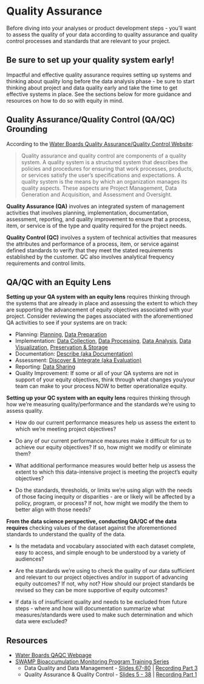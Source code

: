 # Quality Assurance

Before diving into your analyses or product development steps - you'll want to assess the quality of your data according to quality assurance and quality control processes and standards that are relevant to your project.

::: callout-important
# Be sure to set up your quality system early!

Impactful and effective quality assurance requires setting up systems and thinking about quality long before the data analysis phase - be sure to start thinking about project and data quality early and take the time to get effective systems in place. See the sections below for more guidance and resources on how to do so with equity in mind.
:::

## Quality Assurance/Quality Control (QA/QC) Grounding

According to the [Water Boards Quality Assurance/Quality Control Website](https://www.waterboards.ca.gov/water_issues/programs/quality_assurance/):

> Quality assurance and quality control are components of a quality system. A quality system is a structured system that describes the policies and procedures for ensuring that work processes, products, or services satisfy the user's specifications and expectations. A quality system is the means by which an organization manages its quality aspects. These aspects are Project Management, Data Generation and Acquisition, and Assessment and Oversight.

**Quality Assurance (QA)** involves an integrated system of management activities that involves planning, implementation, documentation, assessment, reporting, and quality improvement to ensure that a process, item, or service is of the type and quality required for the project needs.

**Quality Control (QC)** involves a system of technical activities that measures the attributes and performance of a process, item, or service against defined standards to verify that they meet the stated requirements established by the customer. QC also involves analytical frequency requirements and control limits.

## QA/QC with an Equity Lens

**Setting up your QA system with an equity lens** requires thinking through the systems that are already in place and assessing the extent to which they are supporting the advancement of equity objectives associated with your project. Consider reviewing the pages associated with the aforementioned QA activities to see if your systems are on track:

-   Planning: [Planning](https://cawaterboarddatacenter.github.io/equity-data-handbook/plan-prep/plan.html), [Data Preparation](https://cawaterboarddatacenter.github.io/equity-data-handbook/plan-prep/prep.html)
-   Implementation: [Data Collection](https://cawaterboarddatacenter.github.io/equity-data-handbook/collect-process/collection.html), [Data Processing](https://cawaterboarddatacenter.github.io/equity-data-handbook/collect-process/process.html), [Data Analysis](https://cawaterboarddatacenter.github.io/equity-data-handbook/assure-analyze/analysis.html), [Data Visualization](https://cawaterboarddatacenter.github.io/equity-data-handbook/assure-analyze/vis.html), [Preservation & Storage](https://cawaterboarddatacenter.github.io/equity-data-handbook/store.html)
-   Documentation: [Describe (aka Documentation)](https://cawaterboarddatacenter.github.io/equity-data-handbook/documentation.html)
-   Assessment: [Discover & Integrate (aka Evaluation)](https://cawaterboarddatacenter.github.io/equity-data-handbook/eval.html)
-   Reporting: [Data Sharing](https://cawaterboarddatacenter.github.io/equity-data-handbook/share.html)
-   Quality Improvement: If some or all of your QA systems are not in support of your equity objectives, think through what changes you/your team can make to your process NOW to better operationalize equity.

**Setting up your QC system with an equity lens** requires thinking through how we're measuring quality/performance and the standards we're using to assess quality.

-   How do our current performance measures help us assess the extent to which we're meeting project objectives?

-   Do any of our current performance measures make it difficult for us to achieve our equity objectives? If so, how might we modify or eliminate them?

-   What additional performance measures would better help us assess the extent to which this data-intensive project is meeting the project's equity objectives?

-   Do the standards, thresholds, or limits we're using align with the needs of those facing inequity or disparities - are or likely will be affected by a policy, program, or process? If not, how might we modify the them to better align with those needs?

**From the data science perspective, conducting QA/QC of the data requires** checking values of the dataset against the aforementioned standards to understand the quality of the data.

-   Is the metadata and vocabulary associated with each dataset complete, easy to access, and simple enough to be understood by a variety of audiences?

-   Are the standards we're using to check the quality of our data sufficient and relevant to our project objectives and/or in support of advancing equity outcomes? If not, why not? How should our project standards be revised so they can be more supportive of equity outcomes?

-   If data is of insufficient quality and needs to be excluded from future steps - where and how will documentation summarize what measures/standards were used to make such determination and which data were excluded?

## **Resources**

-   [Water Boards QAQC Webpage](https://www.waterboards.ca.gov/water_issues/programs/quality_assurance/)
-   [SWAMP Bioaccumulation Monitoring Program Training Series](https://www.waterboards.ca.gov/water_issues/programs/swamp/bioaccumulation_monitoring/training.html)
    -   Data Quality and Data Management - [Slides 67-80](https://drive.google.com/file/d/1ler3HO5B6M4_ywfuR00A621J6yLH2tGi/view) \| [Recording Part 3](https://www.youtube.com/watch?v=ZG_KPsQM55c&t=6920s)
    -   Quality Assurance & Quality Control - [Slides 5 - 38](https://drive.google.com/file/d/18HdaNwB0in1Z4L42B6Pvc-XWNq98RnLf/view?usp=sharing) \| [Recording Part 1](https://www.youtube.com/watch?v=W3nOeLxlDQc&t=220s)
